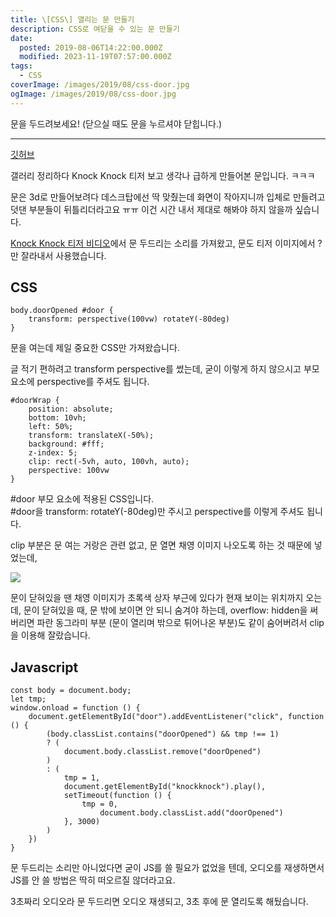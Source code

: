 ```yaml
---
title: \[CSS\] 열리는 문 만들기
description: CSS로 여닫을 수 있는 문 만들기
date:
  posted: 2019-08-06T14:22:00.000Z
  modified: 2023-11-19T07:57:00.000Z
tags:
  - CSS
coverImage: /images/2019/08/css-door.jpg
ogImage: /images/2019/08/css-door.jpg
---
```


문을 두드려보세요! (닫으실 때도 문을 누르셔야 닫힙니다.)

---

[깃허브](https://github.com/marshallku/css-3d-door)

갤러리 정리하다 Knock Knock 티저 보고 생각나 급하게 만들어본 문입니다. ㅋㅋㅋ

문은 3d로 만들어보려다 데스크탑에선 딱 맞췄는데 화면이 작아지니까 입체로 만들려고 덧댄 부분들이 뒤틀리더라고요 ㅠㅠ 이건 시간 내서 제대로 해봐야 하지 않을까 싶습니다.

[Knock Knock 티저 비디오](https://youtu.be/EnS%5FgPnx70o)에서 문 두드리는 소리를 가져왔고, 문도 티저 이미지에서 ?만 잘라내서 사용했습니다.

## CSS

```
body.doorOpened #door {
    transform: perspective(100vw) rotateY(-80deg)
}

```

문을 여는데 제일 중요한 CSS만 가져왔습니다.

글 적기 편하려고 transform perspective를 썼는데, 굳이 이렇게 하지 않으시고 부모 요소에 perspective를 주셔도 됩니다.

```
#doorWrap {
    position: absolute;
    bottom: 10vh;
    left: 50%;
    transform: translateX(-50%);
    background: #fff;
    z-index: 5;
    clip: rect(-5vh, auto, 100vh, auto);
    perspective: 100vw
}

```

#door 부모 요소에 적용된 CSS입니다.  
#door을 transform: rotateY(-80deg)만 주시고 perspective를 이렇게 주셔도 됩니다.

clip 부분은 문 여는 거랑은 관련 없고, 문 열면 채영 이미지 나오도록 하는 것 때문에 넣었는데,

![](/images/2019/08/css-door-채영.jpg)

문이 닫혀있을 땐 채영 이미지가 초록색 상자 부근에 있다가 현재 보이는 위치까지 오는데, 문이 닫혀있을 때, 문 밖에 보이면 안 되니 숨겨야 하는데, overflow: hidden을 써버리면 파란 동그라미 부분 (문이 열리며 밖으로 튀어나온 부분)도 같이 숨어버려서 clip을 이용해 잘랐습니다.

## Javascript

```
const body = document.body;
let tmp;
window.onload = function () {
    document.getElementById("door").addEventListener("click", function () {
        (body.classList.contains("doorOpened") && tmp !== 1)
        ? (
            document.body.classList.remove("doorOpened")
        )
        : (
            tmp = 1,
            document.getElementById("knockknock").play(),
            setTimeout(function () {
                tmp = 0,
                    document.body.classList.add("doorOpened")
            }, 3000)
        )
    })
}

```

문 두드리는 소리만 아니었다면 굳이 JS를 쓸 필요가 없었을 텐데, 오디오를 재생하면서 JS를 안 쓸 방법은 딱히 떠오르질 않더라고요.

3초짜리 오디오라 문 두드리면 오디오 재생되고, 3초 후에 문 열리도록 해뒀습니다.